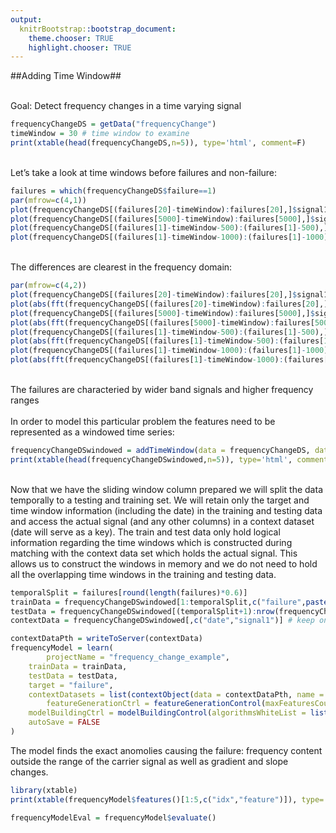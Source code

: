 ```yaml
---
output:
  knitrBootstrap::bootstrap_document:
    theme.chooser: TRUE
    highlight.chooser: TRUE
---
```


<!--
%\VignetteEngine{knitr::rmarkdown}
%\VignetteIndexEntry{timeSeries_frequency}
%\VignetteDepends{xtable}
-->

##Adding Time Window##

<br>
Goal: Detect frequency changes in a time varying signal
<br>
```r
frequencyChangeDS = getData("frequencyChange")
timeWindow = 30 # time window to examine
print(xtable(head(frequencyChangeDS,n=5)), type='html', comment=F)
```
<br>
Let's take a look at time windows before failures and non-failure:
```r
failures = which(frequencyChangeDS$failure==1)
par(mfrow=c(4,1))
plot(frequencyChangeDS[(failures[20]-timeWindow):failures[20],]$signal1,type="l",ylab=NA,main = "Failure")
plot(frequencyChangeDS[(failures[5000]-timeWindow):failures[5000],]$signal1,type="l",ylab=NA,main = "Failure")
plot(frequencyChangeDS[(failures[1]-timeWindow-500):(failures[1]-500),]$signal1,type="l",ylab=NA,main = "Non-Failure")
plot(frequencyChangeDS[(failures[1]-timeWindow-1000):(failures[1]-1000),]$signal1,type="l",ylab=NA,main = "Non-Failure")
```
<br>
The differences are clearest in the frequency domain:
```r
par(mfrow=c(4,2))
plot(frequencyChangeDS[(failures[20]-timeWindow):failures[20],]$signal1,type="l",ylab=NA,main = "Failure")
plot(abs(fft(frequencyChangeDS[(failures[20]-timeWindow):failures[20],]$signal1))[2:(timeWindow/2)],ylab=NA,type="l",main = "Frequency domain")
plot(frequencyChangeDS[(failures[5000]-timeWindow):failures[5000],]$signal1,type="l",ylab=NA,main = "Failure")
plot(abs(fft(frequencyChangeDS[(failures[5000]-timeWindow):failures[5000],]$signal1))[2:(timeWindow/2)],ylab=NA,type="l",main = "Frequency domain")
plot(frequencyChangeDS[(failures[1]-timeWindow-500):(failures[1]-500),]$signal1,type="l",ylab=NA,main = "Non-Failure")
plot(abs(fft(frequencyChangeDS[(failures[1]-timeWindow-500):(failures[1]-500),]$signal1))[2:(timeWindow/2)],ylab=NA,type="l",main = "Frequency domain")
plot(frequencyChangeDS[(failures[1]-timeWindow-1000):(failures[1]-1000),]$signal1,type="l",ylab=NA,main = "Non-Failure")
plot(abs(fft(frequencyChangeDS[(failures[1]-timeWindow-1000):(failures[1]-1000),]$signal1))[2:(timeWindow/2)],ylab=NA,type="l",main = "Frequency domain")


```
<br>
The failures are characteried by wider band signals and higher frequency ranges
<br><br>
In order to model this particular problem the features need to be represented as a windowed time series:
```r
frequencyChangeDSwindowed = addTimeWindow(data = frequencyChangeDS, dateCol = "date", window = timeWindow, unit="Days",dateFormat = "%a %b %d %H:%M:%S %z %Y",relativeTime=FALSE)
print(xtable(head(frequencyChangeDSwindowed,n=5)), type='html', comment=F)
```

<br>
Now that we have the sliding window column prepared we will split the data temporally to a testing and training set. We will retain only the target and time window information (including the date) in the training and testing data and access the actual signal (and any other columns) in a context dataset (date will serve as a key). The train and test data only hold logical information regarding the time windows which is constructed during matching with the context data set which holds the actual signal. This allows us to construct the windows in memory and we do not need to hold all the overlapping time windows in the training and testing data.
```r
temporalSplit = failures[round(length(failures)*0.6)]
trainData = frequencyChangeDSwindowed[1:temporalSplit,c("failure",paste0("last_",timeWindow, "_Days"))] # keep only date, target and sliding window parameters
testData = frequencyChangeDSwindowed[(temporalSplit+1):nrow(frequencyChangeDSwindowed),c("failure",paste0("last_",timeWindow, "_Days"))] # keep only date, target and sliding window parameters
contextData = frequencyChangeDSwindowed[,c("date","signal1")] # keep only the key (date in our case) and all other signals/columns
```

```r
contextDataPth = writeToServer(contextData)
frequencyModel = learn(
		projectName = "frequency_change_example",
    trainData = trainData,
    testData = testData,
    target = "failure",
    contextDatasets = list(contextObject(data = contextDataPth, name = "signals")),
		featureGenerationCtrl = featureGenerationControl(maxFeaturesCount = list(25)),                                  
    modelBuildingCtrl = modelBuildingControl(algorithmsWhiteList = list("RRandomForestClassifier")),  
    autoSave = FALSE
)
```

The model finds the exact anomolies causing the failure: frequency content outside the range of the carrier signal as well as gradient and slope changes.
```r
library(xtable)
print(xtable(frequencyModel$features()[1:5,c("idx","feature")]), type='html', comment=F) 
```
```r
frequencyModelEval = frequencyModel$evaluate()
```
